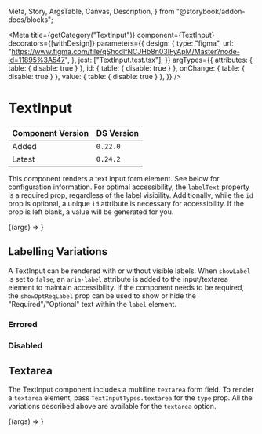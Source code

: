   Meta,
  Story,
  ArgsTable,
  Canvas,
  Description,
} from "@storybook/addon-docs/blocks";


<Meta
  title={getCategory("TextInput")}
  component={TextInput}
  decorators={[withDesign]}
  parameters={{
    design: {
      type: "figma",
      url:
        "https://www.figma.com/file/qShodlfNCJHb8n03IFyApM/Master?node-id=11895%3A547",
    },
    jest: ["TextInput.test.tsx"],
  }}
  argTypes={{
    attributes: { table: { disable: true } },
    id: { table: { disable: true } },
    onChange: { table: { disable: true } },
    value: { table: { disable: true } },
  }}
/>

# TextInput

| Component Version | DS Version |
| ----------------- | ---------- |
| Added             | `0.22.0`   |
| Latest            | `0.24.2`   |

<Description of={TextInput} />

This component renders a text input form element. See below for configuration
information. For optimal accessibility, the `labelText` property is a required
prop, regardless of the label visibility. Additionally, while the `id` prop is
optional, a unique `id` attribute is necessary for accessibility. If the prop
is left blank, a value will be generated for you.

<Canvas withToolbar>
  <Story
    name="TextInput"
    args={{
      helperText: "Choose wisely.",
      id: "myTextInput",
      invalidText: "This is error text :(",
      isDisabled: false,
      isInvalid: false,
      isRequired: true,
      labelText: "What is your favorite color?",
      placeholder: "e.g. blue, green, etc.",
      showLabel: true,
      showOptReqLabel: true,
      type: TextInputTypes.text,
    }}
  >
    {(args) => <TextInput {...args} />}
  </Story>
</Canvas>

<ArgsTable story="TextInput" />

## Labelling Variations

A TextInput can be rendered with or without visible labels. When `showLabel` is
set to `false`, an `aria-label` attribute is added to the input/textarea element
to maintain accessibility. If the component needs to be required, the
`showOptReqLabel` prop can be used to show or hide the "Required"/"Optional"
text within the `label` element.

<Canvas withToolbar>
  <Story name="Labelling Variations">
    <VStack align="stretch" spacing={12}>
      <TextInput
        labelText="What is your favorite color?"
        placeholder="i.e. blue, green, etc."
        helperText="Choose wisely!"
      />
      <TextInput
        labelText="What is your favorite color?"
        placeholder="i.e. blue, green, etc."
        showLabel={false}
      />
      <TextInput
        labelText="What is your favorite color?"
        placeholder="i.e. blue, green, etc."
        isRequired
      />
      <TextInput
        labelText="What is your favorite color?"
        placeholder="i.e. blue, green, etc."
        showOptReqLabel={false}
        isRequired
      />
      <TextInput
        labelText="What is your favorite color?"
        showLabel={false}
        placeholder="i.e. blue, green, etc."
        helperText="Choose wisely!"
      />
    </VStack>
  </Story>
</Canvas>

### Errored

<Canvas>
  <DSProvider>
    <TextInput
      labelText="What is your favorite color?"
      placeholder="i.e. blue, green, etc."
      helperText="Choose wisely!"
      invalidText="This is error text :("
      isInvalid
    />
  </DSProvider>
</Canvas>

### Disabled

<Canvas>
  <DSProvider>
    <TextInput
      labelText="What is your favorite color?"
      placeholder="i.e. blue, green, etc."
      helperText="Choose wisely!"
      isDisabled
    />
  </DSProvider>
</Canvas>

## Textarea

The TextInput component includes a multiline `textarea` form field. To render a
`textarea` element, pass `TextInputTypes.textarea` for the `type` prop. All the
variations described above are available for the `textarea` option.

<Canvas withToolbar>
  <Story
    name="Textarea"
    args={{
      helperText: "Let it all out.",
      invalidText: "This is error text :(",
      isDisabled: false,
      isInvalid: false,
      isRequired: true,
      labelText: "In less than 500 words, describe your favorite color?",
      placeholder: "Essay question...",
      showLabel: true,
      showOptReqLabel: true,
      type: TextInputTypes.textarea,
    }}
  >
    {(args) => <TextInput {...args} />}
  </Story>
</Canvas>
